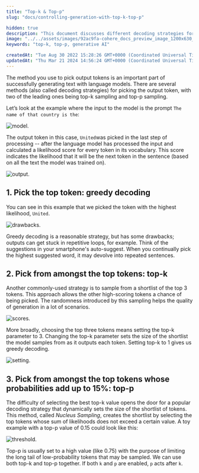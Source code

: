 ```yaml
---
title: "Top-k & Top-p"
slug: "docs/controlling-generation-with-top-k-top-p"

hidden: true
description: "This document discusses different decoding strategies for generating text with language models, focusing on top-k sampling and top-p sampling to pick output tokens based on likelihood scores."
image: "../../assets/images/92ac9fa-cohere_docs_preview_image_1200x630_copy.jpg"  
keywords: "top-k, top-p, generative AI"

createdAt: "Tue Aug 30 2022 15:28:26 GMT+0000 (Coordinated Universal Time)"
updatedAt: "Thu Mar 21 2024 14:56:24 GMT+0000 (Coordinated Universal Time)"
---
```

The method you use to pick output tokens is an important part of successfully generating text with language models. There are several methods (also called decoding strategies) for picking the output token, with two of the leading ones being top-k sampling and top-p sampling.

Let’s look at the example where the input to the model is the prompt `The name of that country is the`:

<img src='../../assets/images/d3311c2-Top-KTop-P_Visual_1.png' alt='model.' />


The output token in this case, `United`was picked in the last step of processing -- after the language model has processed the input and calculated a likelihood score for every token in its vocabulary. This score indicates the likelihood that it will be the next token in the sentence (based on all the text the model was trained on).

<img src='../../assets/images/61259d5-Top-KTop-P_Visual_2.png' alt='output.' />


## 1. Pick the top token: greedy decoding

You can see in this example that we picked the token with the highest likelihood, `United`.

<img src='../../assets/images/2a0cc2f-Top-KTop-P_Visual_3.png' alt='drawbacks.' />


Greedy decoding is a reasonable strategy, but has some drawbacks; outputs can get stuck in repetitive loops, for example. Think of the suggestions in your smartphone's auto-suggest. When you continually pick the highest suggested word, it may devolve into repeated sentences.

## 2. Pick from amongst the top tokens: top-k

Another commonly-used strategy is to sample from a shortlist of the top 3 tokens. This approach allows the other high-scoring tokens a chance of being picked. The randomness introduced by this sampling helps the quality of generation in a lot of scenarios.

<img src='../../assets/images/8beb940-Top-KTop-P_Visual_4.png' alt='scores.' />


More broadly, choosing the top three tokens means setting the top-k parameter to 3. Changing the top-k parameter sets the size of the shortlist the model samples from as it outputs each token. Setting top-k to 1 gives us greedy decoding.

<img src='../../assets/images/1810654-Top-KTop-P_Visual_5.png' alt='setting.' />


## 3. Pick from amongst the top tokens whose probabilities add up to 15%: top-p

The difficulty of selecting the best top-k value opens the door for a popular decoding strategy that dynamically sets the size of the shortlist of tokens. This method, called _Nucleus Sampling_, creates the shortlist by selecting the top tokens whose sum of likelihoods does not exceed a certain value. A toy example with a top-p value of 0.15 could look like this:

<img src='../../assets/images/fb9c5f9-Top-KTop-P_Visual_6.png' alt='threshold.' />


Top-p is usually set to a high value (like 0.75) with the purpose of limiting the long tail of low-probability tokens that may be sampled. We can use both top-k and top-p together. If both `k` and `p` are enabled, `p` acts after `k`.
